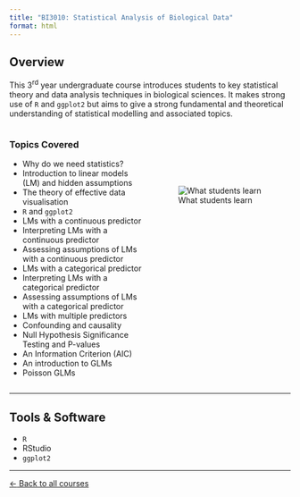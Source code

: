 ```yaml
---
title: "BI3010: Statistical Analysis of Biological Data"
format: html
---
```


## Overview

This 3^rd^ year undergraduate course introduces students to key statistical theory and data analysis techniques in biological sciences. It makes strong use of `R` and `ggplot2` but aims to give a strong fundamental and theoretical understanding of statistical modelling and associated topics.

::: {.columns}

::: {.column width="50%"}

### Topics Covered

- Why do we need statistics?  
- Introduction to linear models (LM) and hidden assumptions  
- The theory of effective data visualisation  
- `R` and `ggplot2`  
- LMs with a continuous predictor  
- Interpreting LMs with a continuous predictor  
- Assessing assumptions of LMs with a continuous predictor  
- LMs with a categorical predictor  
- Interpreting LMs with a categorical predictor  
- Assessing assumptions of LMs with a categorical predictor  
- LMs with multiple predictors  
- Confounding and causality  
- Null Hypothesis Significance Testing and P-values  
- An Information Criterion (AIC)  
- An introduction to GLMs  
- Poisson GLMs  

:::

::: {.column width="50%"}

<br>

<br>

<br>


![What students learn](media/bi3010_glm_illustration.png)

</br>

</br>

</br>

:::

:::

---

## Tools & Software

- `R`
- RStudio
- `ggplot2`

---

[$\leftarrow$ Back to all courses](courses.qmd)
